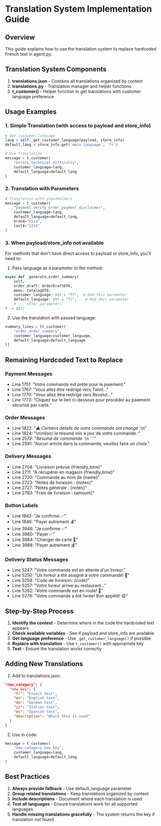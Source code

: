# Translation System Implementation Guide

## Overview

This guide explains how to use the translation system to replace hardcoded French text in agent.py.

## Translation System Components

1. **translations.json** - Contains all translations organized by context
2. **translations.py** - Translation manager and helper functions
3. **t_customer()** - Helper function to get translations with customer language preference

## Usage Examples

### 1. Simple Translation (with access to payload and store_info)

```python
# Get customer language
lang = self._get_customer_language(payload, store_info)
default_lang = store_info.get('main_language', 'fr')

# Use translation
message = t_customer(
    "errors.technical_difficulty",
    customer_language=lang,
    default_language=default_lang
)
```

### 2. Translation with Parameters

```python
# Translation with placeholders
message = t_customer(
    "payment.verify_order_payment_disclaimer",
    customer_language=lang,
    default_language=default_lang,
    brand="Visa",
    last4="1234"
)
```

### 3. When payload/store_info not available

For methods that don't have direct access to payload or store_info, you'll need to:

1. Pass language as a parameter to the method:
```python
async def _generate_order_summary(
    self,
    order_draft: OrderDraftDTO,
    menu: CatalogDTO,
    customer_language: str = "fr",  # Add this parameter
    default_language: str = "fr",    # Add this parameter
    # ... other parameters
) -> str:
```

2. Use the translation with passed language:
```python
summary_lines = [t_customer(
    "order.order_summary",
    customer_language=customer_language,
    default_language=default_language
)]
```

## Remaining Hardcoded Text to Replace

### Payment Messages
- Line 1751: "Votre commande est prête pour le paiement."
- Line 1767: "Vous allez être redirigé vers Twint..."
- Line 1770: "Vous allez être redirigé vers Revolut..."
- Line 1773: "Cliquez sur le lien ci-dessous pour procéder au paiement sécurisé par carte."

### Order Messages
- Line 1822: "*⚠️ Certains détails de votre commande ont changé :*\n"
- Line 1824: "\n\nVoici le résumé mis à jour de votre commande :"
- Line 2572: "*Résumé de commande :*\n  ```"
- Line 2591: "Aucun article dans la commande, veuillez faire un choix."

### Delivery Messages
- Line 2704: "Livraison prévue {friendly_time}"
- Line 2711: "À récupérer en magasin {friendly_time}"
- Line 2720: "Commande au nom de {name}"
- Line 2723: "Notes de livraison : {notes}"
- Line 2727: "Notes générale : {notes}"
- Line 2783: "Frais de livraison : {amount}"

### Button Labels
- Line 1842: "Je confirme ✅"
- Line 1846: "Payer autrement 💰"
- Line 3946: "Je confirme ✅"
- Line 3980: "Payer ✅"
- Line 3984: "Changer de carte 🔄"
- Line 3988: "Payer autrement 💰"

### Delivery Status Messages
- Line 5247: "Votre commande est en attente d'un livreur."
- Line 5250: "Un livreur a été assigné à votre commande! 🛵"
- Line 5254: "Code de livraison: *{code}*"
- Line 5257: "Votre livreur arrive au restaurant..."
- Line 5262: "Votre commande est en route! 🛵"
- Line 5276: "Votre commande a été livrée! Bon appétit! 😋"

## Step-by-Step Process

1. **Identify the context** - Determine where in the code the hardcoded text appears
2. **Check available variables** - See if payload and store_info are available
3. **Get language preference** - Use `_get_customer_language()` if possible
4. **Replace with translation** - Use `t_customer()` with appropriate key
5. **Test** - Ensure the translation works correctly

## Adding New Translations

1. Add to translations.json:
```json
"new_category": {
  "new_key": {
    "fr": "French text",
    "en": "English text",
    "de": "German text",
    "it": "Italian text",
    "es": "Spanish text",
    "description": "Where this is used"
  }
}
```

2. Use in code:
```python
message = t_customer(
    "new_category.new_key",
    customer_language=lang,
    default_language=default_lang
)
```

## Best Practices

1. **Always provide fallback** - Use default_language parameter
2. **Group related translations** - Keep translations organized by context
3. **Include descriptions** - Document where each translation is used
4. **Test all languages** - Ensure translations work for all supported languages
5. **Handle missing translations gracefully** - The system returns the key if translation not found